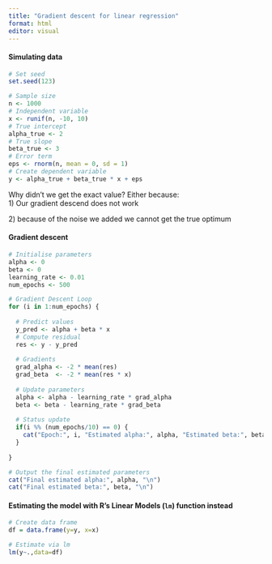 ```yaml
---
title: "Gradient descent for linear regression"
format: html
editor: visual
---
```


#### Simulating data

```r
# Set seed
set.seed(123)

# Sample size
n <- 1000                       
# Independent variable
x <- runif(n, -10, 10) 
# True intercept
alpha_true <- 2
# True slope
beta_true <- 3
# Error term
eps <- rnorm(n, mean = 0, sd = 1)
# Create dependent variable
y <- alpha_true + beta_true * x + eps
```

Why didn't we get the exact value? Either because:\
1) Our gradient descend does not work

2\) because of the noise we added we cannot get the true optimum

#### Gradient descent

```r
# Initialise parameters
alpha <- 0
beta <- 0
learning_rate <- 0.01
num_epochs <- 500

# Gradient Descent Loop
for (i in 1:num_epochs) {
  
  # Predict values
  y_pred <- alpha + beta * x   
  # Compute residual
  res <- y - y_pred
  
  # Gradients
  grad_alpha <- -2 * mean(res)       
  grad_beta  <- -2 * mean(res * x)
  
  # Update parameters
  alpha <- alpha - learning_rate * grad_alpha
  beta <- beta - learning_rate * grad_beta
  
  # Status update
  if(i %% (num_epochs/10) == 0) {
    cat("Epoch:", i, "Estimated alpha:", alpha, "Estimated beta:", beta, "\n")
  }
  
}

# Output the final estimated parameters
cat("Final estimated alpha:", alpha, "\n")
cat("Final estimated beta:", beta, "\n")
```

#### Estimating the model with R's Linear Models (`lm`) function instead

```r
# Create data frame
df = data.frame(y=y, x=x)

# Estimate via lm
lm(y~.,data=df)
```
